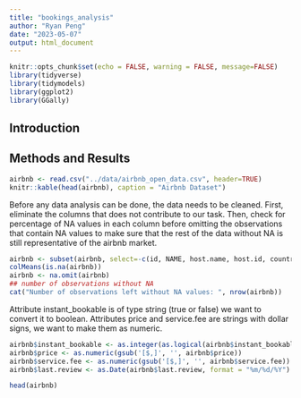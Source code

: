 ```yaml
---
title: "bookings_analysis"
author: "Ryan Peng"
date: "2023-05-07"
output: html_document
---
```


```r
knitr::opts_chunk$set(echo = FALSE, warning = FALSE, message=FALSE)
library(tidyverse)
library(tidymodels)
library(ggplot2)
library(GGally)
```

## Introduction



## Methods and Results

```r
airbnb <- read.csv("../data/airbnb_open_data.csv", header=TRUE)
knitr::kable(head(airbnb), caption = "Airbnb Dataset")
```

Before any data analysis can be done, the data needs to be cleaned. First, eliminate the columns that does not contribute to our task. Then, check for percentage of NA values in each column before omitting the observations that contain NA values to make sure that the rest of the data without NA is still representative of the airbnb market. 

```r
airbnb <- subset(airbnb, select=-c(id, NAME, host.name, host.id, country, country.code, house_rules, lat, long, license))
colMeans(is.na(airbnb))
airbnb <- na.omit(airbnb)
## number of observations without NA
cat("Number of observations left without NA values: ", nrow(airbnb))
```

Attribute instant_bookable is of type string (true or false) we want to convert it to boolean. Attributes price and service.fee are strings with dollar signs, we want to make them as numeric.

```r
airbnb$instant_bookable <- as.integer(as.logical(airbnb$instant_bookable))
airbnb$price <- as.numeric(gsub('[$,]', '', airbnb$price))
airbnb$service.fee <- as.numeric(gsub('[$,]', '', airbnb$service.fee))
airbnb$last.review <- as.Date(airbnb$last.review, format = "%m/%d/%Y")
```

```r
head(airbnb)
```
